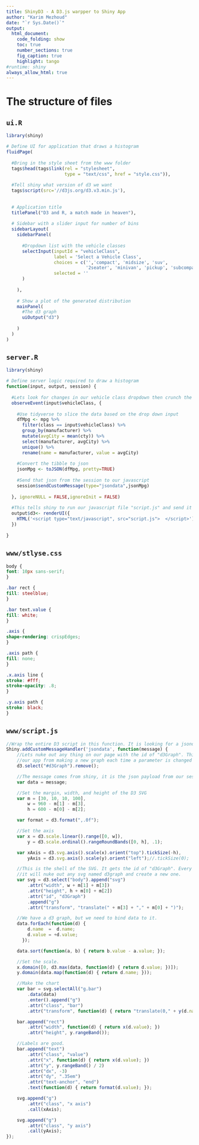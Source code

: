 ```yaml
---
title: ShinyD3 - A D3.js warpper to Shiny App
author: "Karim Mezhoud"
date: "`r Sys.Date()`"
output:
  html_document:
    code_folding: show
    toc: true
    number_sections: true
    fig_caption: true
    highlight: tango
#runtime: shiny
always_allow_html: true
---
```


# The structure of files

## `ui.R`

```r

library(shiny)

# Define UI for application that draws a histogram
fluidPage(
  
  #Bring in the style sheet from the www folder
  tags$head(tags$link(rel = "stylesheet", 
                      type = "text/css", href = "style.css")),
  
  #Tell shiny what version of d3 we want
  tags$script(src='//d3js.org/d3.v3.min.js'),
  
  
  # Application title
  titlePanel("D3 and R, a match made in heaven"),
  
  # Sidebar with a slider input for number of bins
  sidebarLayout(
    sidebarPanel(
      
      #Dropdown list with the vehicle classes  
      selectInput(inputId = "vehicleClass",
                  label = 'Select a Vehicle Class',
                  choices = c('','compact', 'midsize', 'suv', 
                              '2seater', 'minivan', 'pickup', 'subcompact'),
                  selected = ''
      )
      
    ),
    
    # Show a plot of the generated distribution
    mainPanel(
      #The d3 graph
      uiOutput("d3")
      
    )
  )
)

```


## `server.R`

```r
library(shiny)

# Define server logic required to draw a histogram
function(input, output, session) {
  
  #Lets look for changes in our vehicle class dropdown then crunch the data and serve it to D3
  observeEvent(input$vehicleClass, {
    
    #Use tidyverse to slice the data based on the drop down input
    dfMpg <- mpg %>% 
      filter(class == input$vehicleClass) %>% 
      group_by(manufacturer) %>% 
      mutate(avgCity = mean(cty)) %>% 
      select(manufacturer, avgCity) %>% 
      unique() %>% 
      rename(name = manufacturer, value = avgCity)
    
    #Convert the tibble to json
    jsonMpg <- toJSON(dfMpg, pretty=TRUE)
    
    #Send that json from the session to our javascript
    session$sendCustomMessage(type="jsondata",jsonMpg)
    
  }, ignoreNULL = FALSE,ignoreInit = FALSE)
  
  #This tells shiny to run our javascript file "script.js" and send it to the UI for rendering
  output$d3<- renderUI({
    HTML('<script type="text/javascript", src="script.js">  </script>')
  })
  
}

```


## `www/stlyse.css`

```css
body {
font: 10px sans-serif;
}

.bar rect {
fill: steelblue;
}

.bar text.value {
fill: white;
}

.axis {
shape-rendering: crispEdges;
}

.axis path {
fill: none;
}

.x.axis line {
stroke: #fff;
stroke-opacity: .8;
}

.y.axis path {
stroke: black;
}

```


## `www/script.js`

```js
//Wrap the entire D3 script in this function. It is looking for a jsondata message sent from Shinys server session object.
Shiny.addCustomMessageHandler('jsondata', function(message) {
    //Lets nuke out any thing on our page with the id of "d3Graph". This will prevent 
    //our app from making a new graph each time a parameter is changed
    d3.select("#d3Graph").remove();

    //The message comes from shiny, it is the json payload from our session
    var data = message;

    //Set the margin, width, and height of the D3 SVG
    var m = [30, 10, 10, 100],
        w = 960 - m[1] - m[3],
        h = 600 - m[0] - m[2];

    var format = d3.format(",.0f");

    //Set the axis
    var x = d3.scale.linear().range([0, w]),
        y = d3.scale.ordinal().rangeRoundBands([0, h], .1);

    var xAxis = d3.svg.axis().scale(x).orient("top").tickSize(-h),
        yAxis = d3.svg.axis().scale(y).orient("left");//.tickSize(0);

    //This is the shell of the SVG. It gets the id of "d3Graph". Every time this script is called
    //it will nuke out any svg named d3graph and create a new one.     
    var svg = d3.select("body").append("svg")
        .attr("width", w + m[1] + m[3])
        .attr("height", h + m[0] + m[2])
        .attr("id", "d3Graph")
        .append("g")
        .attr("transform", "translate(" + m[3] + "," + m[0] + ")");

    //We have a d3 graph, but we need to bind data to it. 
    data.forEach(function(d) {
        d.name  =  d.name;
        d.value = +d.value;
      });

    data.sort(function(a, b) { return b.value - a.value; });

    //Set the scale.
    x.domain([0, d3.max(data, function(d) { return d.value; })]);
    y.domain(data.map(function(d) { return d.name; }));

    //Make the chart
    var bar = svg.selectAll("g.bar")
        .data(data)
        .enter().append("g")
        .attr("class", "bar")
        .attr("transform", function(d) { return "translate(0," + y(d.name) + ")"; });

    bar.append("rect")
        .attr("width", function(d) { return x(d.value); })
        .attr("height", y.rangeBand());

    //Labels are good.         
    bar.append("text")
        .attr("class", "value")
        .attr("x", function(d) { return x(d.value); })
        .attr("y", y.rangeBand() / 2)
        .attr("dx", -3)
        .attr("dy", ".35em")
        .attr("text-anchor", "end")
        .text(function(d) { return format(d.value); });

    svg.append("g")
        .attr("class", "x axis")
        .call(xAxis);

    svg.append("g")
        .attr("class", "y axis")
        .call(yAxis);
});

```

